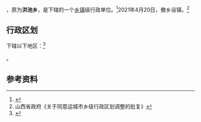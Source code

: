 {{中国乡级行政区|14/08/29/200/000}}

'''{{PAGENAMEBASE}}'''，原为'''洪池乡'''，是{{PRC admin/fullname|14/08/29/200/000|3}}下辖的一个[[乡镇|乡镇]]级行政单位。<ref>{{PRC admin/ref sgc|{{PRC admin/parent|14/08/29/200/000}}}}</ref>2021年4月20日，撤乡设镇。<ref>山西省政府《关于同意运城市乡级行政区划调整的批复》</ref>

== 行政区划 ==

{{PAGENAMEBASE}}下辖以下地区：<ref>{{PRC admin/ref sgc|14/08/29/200/000}}</ref>

{{PRC admin/children|14/08/29/200/000}}。

== 参考资料 ==

{{reflist}}

{{PRC admin/navcat|14/08/29/200/000}}